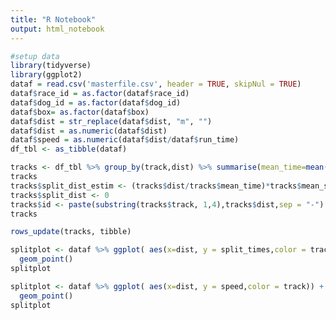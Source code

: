 ```yaml
---
title: "R Notebook"
output: html_notebook
---
```


```r
#setup data
library(tidyverse)
library(ggplot2)
dataf = read.csv('masterfile.csv', header = TRUE, skipNul = TRUE)
dataf$race_id = as.factor(dataf$race_id)
dataf$dog_id = as.factor(dataf$dog_id)
dataf$box= as.factor(dataf$box)
dataf$dist = str_replace(dataf$dist, "m", "")
dataf$dist = as.numeric(dataf$dist)
dataf$speed = as.numeric(dataf$dist/dataf$run_time)
df_tbl <- as_tibble(dataf)
```

```r
tracks <- df_tbl %>% group_by(track,dist) %>% summarise(mean_time=mean(run_time), mean_split= mean(split_times))
tracks
tracks$split_dist_estim <- (tracks$dist/tracks$mean_time)*tracks$mean_split
tracks$split_dist <- 0
tracks$id <- paste(substring(tracks$track, 1,4),tracks$dist,sep = "-")
tracks
```

```r
rows_update(tracks, tibble)
```


```r
splitplot <- dataf %>% ggplot( aes(x=dist, y = split_times,color = track)) +
  geom_point()
splitplot
```
```r
splitplot <- dataf %>% ggplot( aes(x=dist, y = speed,color = track)) +
  geom_point()
splitplot
```


